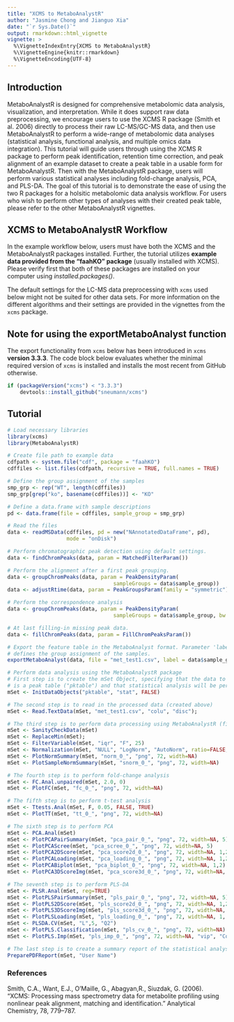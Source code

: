 ```yaml
---
title: "XCMS to MetaboAnalystR"
author: "Jasmine Chong and Jianguo Xia"
date: "`r Sys.Date()`"
output: rmarkdown::html_vignette
vignette: >
  %\VignetteIndexEntry{XCMS to MetaboAnalystR}
  %\VignetteEngine{knitr::rmarkdown}
  %\VignetteEncoding{UTF-8}
---
```


## Introduction

MetaboAnalystR is designed for comprehensive metabolomic data analysis, visualization, and interpretation. While it does support raw data preprocessing, we encourage users to use the XCMS R package (Smith et al. 2006) directly to process their raw LC-MS/GC-MS data, and then use MetaboAnalystR to perform a wide-range of metabolomic data analyses (statistical analysis, functional analysis, and multiple omics data integration). This tutorial will guide users through using the XCMS R package to perform peak identification, retention time correction, and peak alignment of an example dataset to create a peak table in a usable form for MetaboAnalystR. Then with the MetaboAnalystR package, users will perform various statistical analyses including fold-change analysis, PCA, and PLS-DA. The goal of this tutorial is to demonstrate the ease of using the two R packages for a holsitic metabolomic data analysis workflow. For users who wish to perform other types of analyses with their created peak table, please refer to the other MetaboAnalystR vignettes.      

## XCMS to MetaboAnalystR Workflow

In the example workflow below, users must have both the XCMS and the MetaboAnalystR packages installed. Further, the tutorial utilizes **example data provided from the "faahKO" package** (usually installed with XCMS). Please verify first that both of these packages are installed on your computer using *installed.packages()*.

The default settings for the LC-MS data preprocessing with `xcms` used below
might not be suited for other data sets. For more information on the different
algorithms and their settings are provided in the vignettes from the `xcms`
package.

## Note for using the exportMetaboAnalyst function

The export functionality from `xcms` below has been introduced in `xcms`
**version 3.3.3**. The code block below evaluates whether the minimal required version of
`xcms` is installed and installs the most recent from GitHub otherwise.

```r
if (packageVersion("xcms") < "3.3.3")
    devtools::install_github("sneumann/xcms")
```

## Tutorial

```r
# Load necessary libraries
library(xcms)
library(MetaboAnalystR)

# Create file path to example data 
cdfpath <- system.file("cdf", package = "faahKO")
cdffiles <- list.files(cdfpath, recursive = TRUE, full.names = TRUE)

# Define the group assignment of the samples
smp_grp <- rep("WT", length(cdffiles))
smp_grp[grep("ko", basename(cdffiles))] <- "KO"

# Define a data.frame with sample descriptions
pd <- data.frame(file = cdffiles, sample_group = smp_grp)

# Read the files
data <- readMSData(cdffiles, pd = new("NAnnotatedDataFrame", pd),
                   mode = "onDisk")

# Perform chromatographic peak detection using default settings.
data <- findChromPeaks(data, param = MatchedFilterParam())

# Perform the alignment after a first peak grouping.
data <- groupChromPeaks(data, param = PeakDensityParam(
                                  sampleGroups = data$sample_group))
data <- adjustRtime(data, param = PeakGroupsParam(family = "symmetric"))

# Perform the correspondence analysis
data <- groupChromPeaks(data, param = PeakDensityParam(
                                  sampleGroups = data$sample_group, bw = 10))

# At last filling-in missing peak data.
data <- fillChromPeaks(data, param = FillChromPeaksParam())

# Export the feature table in the MetaboAnalyst format. Parameter 'label'
# defines the group assignment of the samples.
exportMetaboAnalyst(data, file = "met_test1.csv", label = data$sample_group)

# Perform data analysis using the MetaboAnalystR package
# First step is to create the mSet Object, specifying that the data to be uploaded
# is a peak table ("pktable") and that statistical analysis will be performed ("stat").
mSet <- InitDataObjects("pktable", "stat", FALSE)

# The second step is to read in the processed data (created above)
mSet <- Read.TextData(mSet, "met_test1.csv", "colu", "disc");

# The third step is to perform data processing using MetaboAnalystR (filtering/normalization)
mSet <- SanityCheckData(mSet)
mSet <- ReplaceMin(mSet);
mSet <- FilterVariable(mSet, "iqr", "F", 25)
mSet <- Normalization(mSet, "NULL", "LogNorm", "AutoNorm", ratio=FALSE, ratioNum=20)
mSet <- PlotNormSummary(mSet, "norm_0_", "png", 72, width=NA)
mSet <- PlotSampleNormSummary(mSet, "snorm_0_", "png", 72, width=NA)

# The fourth step is to perform fold-change analysis
mSet <- FC.Anal.unpaired(mSet, 2.0, 0)
mSet <- PlotFC(mSet, "fc_0_", "png", 72, width=NA)

# The fifth step is to perform t-test analysis
mSet <- Ttests.Anal(mSet, F, 0.05, FALSE, TRUE)
mSet <- PlotTT(mSet, "tt_0_", "png", 72, width=NA)

# The sixth step is to perform PCA
mSet <- PCA.Anal(mSet)
mSet <- PlotPCAPairSummary(mSet, "pca_pair_0_", "png", 72, width=NA, 5)
mSet <- PlotPCAScree(mSet, "pca_scree_0_", "png", 72, width=NA, 5)
mSet <- PlotPCA2DScore(mSet, "pca_score2d_0_", "png", 72, width=NA, 1,2,0.95,1,0)
mSet <- PlotPCALoading(mSet, "pca_loading_0_", "png", 72, width=NA, 1,2,"scatter", 1);
mSet <- PlotPCABiplot(mSet, "pca_biplot_0_", "png", 72, width=NA, 1,2)
mSet <- PlotPCA3DScoreImg(mSet, "pca_score3d_0_", "png", 72, width=NA, 1,2,3, 40)

# The seventh step is to perform PLS-DA
mSet <- PLSR.Anal(mSet, reg=TRUE)
mSet <- PlotPLSPairSummary(mSet, "pls_pair_0_", "png", 72, width=NA, 5)
mSet <- PlotPLS2DScore(mSet, "pls_score2d_0_", "png", 72, width=NA, 1,2,0.95,1,0)
mSet <- PlotPLS3DScoreImg(mSet, "pls_score3d_0_", "png", 72, width=NA, 1,2,3, 40)
mSet <- PlotPLSLoading(mSet, "pls_loading_0_", "png", 72, width=NA, 1, 2,"scatter", 1);
mSet <- PLSDA.CV(mSet, "L",5, "Q2")
mSet <- PlotPLS.Classification(mSet, "pls_cv_0_", "png", 72, width=NA)
mSet <- PlotPLS.Imp(mSet, "pls_imp_0_", "png", 72, width=NA, "vip", "Comp. 1", 15,FALSE)

# The last step is to create a summary report of the statistical analysis 
PreparePDFReport(mSet, "User Name")
```

### References

Smith, C.A., Want, E.J., O'Maille, G., Abagyan,R., Siuzdak, G. (2006). “XCMS: Processing mass spectrometry data for metabolite profiling using nonlinear peak alignment, matching and identification.” Analytical Chemistry, 78, 779–787.
